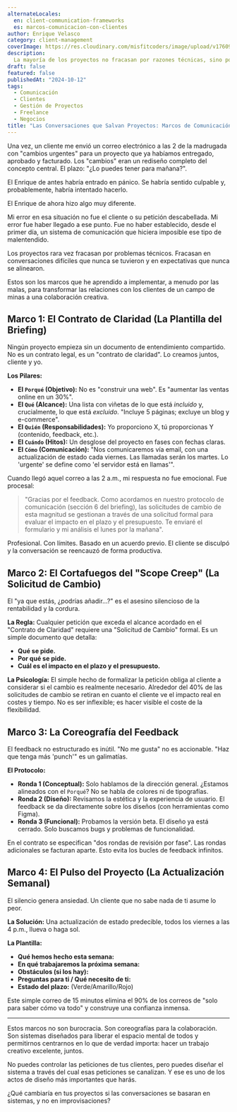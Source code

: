 ```yaml
---
alternateLocales:
  en: client-communication-frameworks
  es: marcos-comunicacion-con-clientes
author: Enrique Velasco
category: client-management
coverImage: https://res.cloudinary.com/misfitcoders/image/upload/v1760912221/eVelasco/covers/article-placeholder.jpg
description:
  La mayoría de los proyectos no fracasan por razones técnicas, sino por una mala comunicación. Los sistemas que uso para alinear expectativas, gestionar el feedback y construir relaciones de confianza con los clientes.
draft: false
featured: false
publishedAt: "2024-10-12"
tags:
  - Comunicación
  - Clientes
  - Gestión de Proyectos
  - Freelance
  - Negocios
title: "Las Conversaciones que Salvan Proyectos: Marcos de Comunicación con el Cliente"
---
```


Una vez, un cliente me envió un correo electrónico a las 2 de la madrugada con "cambios urgentes" para un proyecto que ya habíamos entregado, aprobado y facturado. Los "cambios" eran un rediseño completo del concepto central. El plazo: "¿Lo puedes tener para mañana?".

El Enrique de antes habría entrado en pánico. Se habría sentido culpable y, probablemente, habría intentado hacerlo.

El Enrique de ahora hizo algo muy diferente.

Mi error en esa situación no fue el cliente o su petición descabellada. Mi error fue haber llegado a ese punto. Fue no haber establecido, desde el primer día, un sistema de comunicación que hiciera imposible ese tipo de malentendido.

Los proyectos rara vez fracasan por problemas técnicos. Fracasan en conversaciones difíciles que nunca se tuvieron y en expectativas que nunca se alinearon.

Estos son los marcos que he aprendido a implementar, a menudo por las malas, para transformar las relaciones con los clientes de un campo de minas a una colaboración creativa.

## Marco 1: El Contrato de Claridad (La Plantilla del Briefing)

Ningún proyecto empieza sin un documento de entendimiento compartido. No es un contrato legal, es un "contrato de claridad". Lo creamos juntos, cliente y yo.

**Los Pilares:**

-   **El `Porqué` (Objetivo):** No es "construir una web". Es "aumentar las ventas online en un 30%".
-   **El `Qué` (Alcance):** Una lista con viñetas de lo que está *incluido* y, crucialmente, lo que está *excluido*. "Incluye 5 páginas; excluye un blog y e-commerce".
-   **El `Quién` (Responsabilidades):** Yo proporciono X, tú proporcionas Y (contenido, feedback, etc.).
-   **El `Cuándo` (Hitos):** Un desglose del proyecto en fases con fechas claras.
-   **El `Cómo` (Comunicación):** "Nos comunicaremos vía email, con una actualización de estado cada viernes. Las llamadas serán los martes. Lo 'urgente' se define como 'el servidor está en llamas'".

Cuando llegó aquel correo a las 2 a.m., mi respuesta no fue emocional. Fue procesal:

> "Gracias por el feedback. Como acordamos en nuestro protocolo de comunicación (sección 6 del briefing), las solicitudes de cambio de esta magnitud se gestionan a través de una solicitud formal para evaluar el impacto en el plazo y el presupuesto. Te enviaré el formulario y mi análisis el lunes por la mañana".

Profesional. Con límites. Basado en un acuerdo previo. El cliente se disculpó y la conversación se reencauzó de forma productiva.

## Marco 2: El Cortafuegos del "Scope Creep" (La Solicitud de Cambio)

El "ya que estás, ¿podrías añadir...?" es el asesino silencioso de la rentabilidad y la cordura.

**La Regla:** Cualquier petición que exceda el alcance acordado en el "Contrato de Claridad" requiere una "Solicitud de Cambio" formal. Es un simple documento que detalla:

-   **Qué se pide.**
-   **Por qué se pide.**
-   **Cuál es el impacto en el plazo y el presupuesto.**

**La Psicología:** El simple hecho de formalizar la petición obliga al cliente a considerar si el cambio es realmente necesario. Alrededor del 40% de las solicitudes de cambio se retiran en cuanto el cliente ve el impacto real en costes y tiempo. No es ser inflexible; es hacer visible el coste de la flexibilidad.

## Marco 3: La Coreografía del Feedback

El feedback no estructurado es inútil. "No me gusta" no es accionable. "Haz que tenga más 'punch'" es un galimatías.

**El Protocolo:**

-   **Ronda 1 (Conceptual):** Solo hablamos de la dirección general. ¿Estamos alineados con el `Porqué`? No se habla de colores ni de tipografías.
-   **Ronda 2 (Diseño):** Revisamos la estética y la experiencia de usuario. El feedback se da directamente sobre los diseños (con herramientas como Figma).
-   **Ronda 3 (Funcional):** Probamos la versión beta. El diseño ya está cerrado. Solo buscamos bugs y problemas de funcionalidad.

En el contrato se especifican "dos rondas de revisión por fase". Las rondas adicionales se facturan aparte. Esto evita los bucles de feedback infinitos.

## Marco 4: El Pulso del Proyecto (La Actualización Semanal)

El silencio genera ansiedad. Un cliente que no sabe nada de ti asume lo peor.

**La Solución:** Una actualización de estado predecible, todos los viernes a las 4 p.m., llueva o haga sol.

**La Plantilla:**

-   **Qué hemos hecho esta semana:**
-   **En qué trabajaremos la próxima semana:**
-   **Obstáculos (si los hay):**
-   **Preguntas para ti / Qué necesito de ti:**
-   **Estado del plazo:** (Verde/Amarillo/Rojo)

Este simple correo de 15 minutos elimina el 90% de los correos de "solo para saber cómo va todo" y construye una confianza inmensa.

---

Estos marcos no son burocracia. Son coreografías para la colaboración. Son sistemas diseñados para liberar el espacio mental de todos y permitirnos centrarnos en lo que de verdad importa: hacer un trabajo creativo excelente, juntos.

No puedes controlar las peticiones de tus clientes, pero puedes diseñar el sistema a través del cual esas peticiones se canalizan. Y ese es uno de los actos de diseño más importantes que harás.

¿Qué cambiaría en tus proyectos si las conversaciones se basaran en sistemas, y no en improvisaciones?
